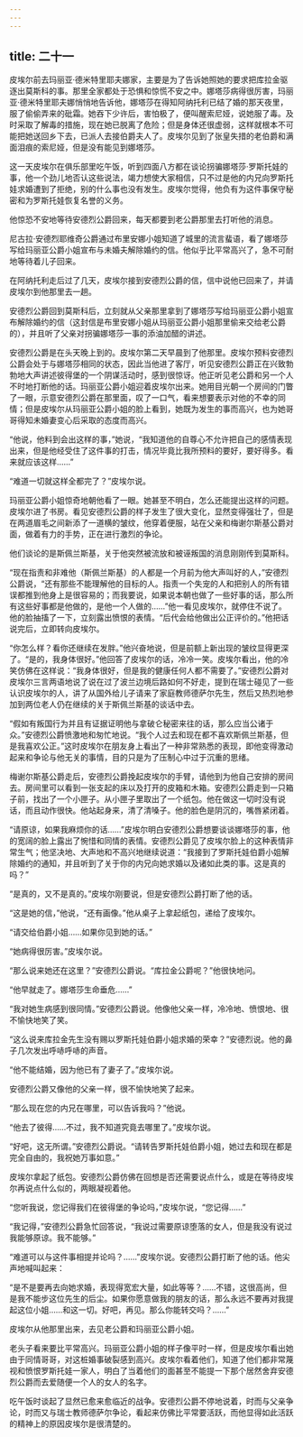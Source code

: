 ```yaml
---
---
---
```

title: 二十一
---




皮埃尔前去玛丽亚·德米特里耶夫娜家，主要是为了告诉她照她的要求把库拉金驱逐出莫斯科的事。那里全家都处于恐惧和惊慌不安之中。娜塔莎病得很厉害，玛丽亚·德米特里耶夫娜悄悄地告诉他，娜塔莎在得知阿纳托利已结了婚的那天夜里，服了偷偷弄来的砒霜。她吞下少许后，害怕极了，便叫醒索尼娅，说她服了毒。及时采取了解毒的措施，现在她已脱离了危险；但是身体还很虚弱，这样就根本不可能把她送回乡下去，已派人去接伯爵夫人了。皮埃尔见到了张皇失措的老伯爵和满面泪痕的索尼娅，但是没有能见到娜塔莎。

这一天皮埃尔在俱乐部里吃午饭，听到四面八方都在谈论拐骗娜塔莎·罗斯托娃的事，他一个劲儿地否认这些说法，竭力想使大家相信，只不过是他的内兄向罗斯托娃求婚遭到了拒绝，别的什么事也没有发生。皮埃尔觉得，他负有为这件事保守秘密和为罗斯托娃恢复名誉的义务。

他惊恐不安地等待安德烈公爵回来，每天都要到老公爵那里去打听他的消息。

尼古拉·安德烈耶维奇公爵通过布里安娜小姐知道了城里的流言蜚语，看了娜塔莎写给玛丽亚公爵小姐宣布与未婚夫解除婚约的信。他似乎比平常高兴了，急不可耐地等待着儿子回来。

在阿纳托利走后过了几天，皮埃尔接到安德烈公爵的信，信中说他已回来了，并请皮埃尔到他那里去一趟。

安德烈公爵回到莫斯科后，立刻就从父亲那里拿到了娜塔莎写给玛丽亚公爵小姐宣布解除婚约的信（这封信是布里安娜小姐从玛丽亚公爵小姐那里偷来交给老公爵的），并且听了父亲对拐骗娜塔莎一事的添油加醋的讲述。

安德烈公爵是在头天晚上到的。皮埃尔第二天早晨到了他那里。皮埃尔预料安德烈公爵会处于与娜塔莎相同的状态，因此当他进了客厅，听见安德烈公爵正在兴致勃勃地大声讲述彼得堡的一个阴谋活动时，感到很惊讶。他正听见老公爵和另一个人不时地打断他的话。玛丽亚公爵小姐迎着皮埃尔出来。她用目光朝一个房间的门瞥了一眼，示意安德烈公爵在那里面，叹了一口气，看来想要表示对他的不幸的同情；但是皮埃尔从玛丽亚公爵小姐的脸上看到，她既为发生的事而高兴，也为她哥哥得知未婚妻变心后采取的态度而高兴。

“他说，他料到会出这样的事，”她说，“我知道他的自尊心不允许把自己的感情表现出来，但是他经受住了这件事的打击，情况毕竟比我所预料的要好，要好得多。看来就应该这样……”

“难道一切就这样全都完了？”皮埃尔说。

玛丽亚公爵小姐惊奇地朝他看了一眼。她甚至不明白，怎么还能提出这样的问题。皮埃尔进了书房。看见安德烈公爵的样子发生了很大变化，显然变得强壮了，但是在两道眉毛之间新添了一道横的皱纹，他穿着便服，站在父亲和梅谢尔斯基公爵对面，做着有力的手势，正在进行激烈的争论。

他们谈论的是斯佩兰斯基，关于他突然被流放和被诬叛国的消息刚刚传到莫斯科。

“现在指责和非难他（斯佩兰斯基）的人都是一个月前为他大声叫好的人，”安德烈公爵说，“还有那些不能理解他的目标的人。指责一个失宠的人和把别人的所有错误都推到他身上是很容易的；而我要说，如果说本朝也做了一些好事的话，那么所有这些好事都是他做的，是他一个人做的……”他一看见皮埃尔，就停住不说了。他的脸抽搐了一下，立刻露出愤恨的表情。“后代会给他做出公正评价的。”他把话说完后，立即转向皮埃尔。

“你怎么样？看你还继续在发胖。”他兴奋地说，但是前额上新出现的皱纹显得更深了。“是的，我身体很好。”他回答了皮埃尔的话，冷冷一笑。皮埃尔看出，他的冷笑仿佛在这样说：“我身体很好，但是我的健康任何人都不需要了。”安德烈公爵对皮埃尔三言两语地说了说在过了波兰边境后路如何不好走，提到在瑞士碰见了一些认识皮埃尔的人，讲了从国外给儿子请来了家庭教师德萨尔先生，然后又热烈地参加到两位老人仍在继续的关于斯佩兰斯基的谈话中去。

“假如有叛国行为并且有证据证明他与拿破仑秘密来往的话，那么应当公诸于众。”安德烈公爵愤激地和匆忙地说。“我个人过去和现在都不喜欢斯佩兰斯基，但是我喜欢公正。”这时皮埃尔在朋友身上看出了一种非常熟悉的表现，即他变得激动起来和争论与他无关的事情，目的只是为了压制心中过于沉重的思绪。

梅谢尔斯基公爵走后，安德烈公爵挽起皮埃尔的手臂，请他到为他自己安排的房间去。房间里可以看到一张支起的床以及打开的皮箱和木箱。安德烈公爵走到一只箱子前，找出了一个小匣子。从小匣子里取出了一个纸包。他在做这一切时没有说话，而且动作很快。他站起身来，清了清嗓子。他的脸色是阴沉的，嘴唇紧闭着。

“请原谅，如果我麻烦你的话……”皮埃尔明白安德烈公爵想要谈谈娜塔莎的事，他的宽阔的脸上露出了惋惜和同情的表情。安德烈公爵见了皮埃尔脸上的这种表情非常生气；他坚决地、大声地和不高兴地继续说道：“我接到了罗斯托娃伯爵小姐解除婚约的通知，并且听到了关于你的内兄向她求婚以及诸如此类的事。这是真的吗？”

“是真的，又不是真的。”皮埃尔刚要说，但是安德烈公爵打断了他的话。

“这是她的信，”他说，“还有画像。”他从桌子上拿起纸包，递给了皮埃尔。

“请交给伯爵小姐……如果你见到她的话。”

“她病得很厉害。”皮埃尔说。

“那么说来她还在这里？”安德烈公爵说。“库拉金公爵呢？”他很快地问。

“他早就走了。娜塔莎生命垂危……”

“我对她生病感到很同情。”安德烈公爵说。他像他父亲一样，冷冷地、愤恨地、很不愉快地笑了笑。

“这么说来库拉金先生没有赐以罗斯托娃伯爵小姐求婚的荣幸？”安德烈说。他的鼻子几次发出呼哧呼哧的声音。

“他不能结婚，因为他已有了妻子了。”皮埃尔说。

安德烈公爵又像他的父亲一样，很不愉快地笑了起来。

“那么现在您的内兄在哪里，可以告诉我吗？”他说。

“他去了彼得……不过，我不知道究竟去哪里了。”皮埃尔说。

“好吧，这无所谓。”安德烈公爵说。“请转告罗斯托娃伯爵小姐，她过去和现在都是完全自由的，我祝她万事如意。”

皮埃尔拿起了纸包。安德烈公爵仿佛在回想是否还需要说点什么，或是在等待皮埃尔再说点什么似的，两眼凝视着他。

“您听我说，您记得我们在彼得堡的争论吗，”皮埃尔说，“您记得……”

“我记得，”安德烈公爵急忙回答说，“我说过需要原谅堕落的女人，但是我没有说过我能够原谅。我不能够。”

“难道可以与这件事相提并论吗？……”皮埃尔说。安德烈公爵打断了他的话。他尖声地喊叫起来：

“是不是要再去向她求婚，表现得宽宏大量，如此等等？……不错，这很高尚，但是我不能步这位先生的后尘。如果你愿意做我的朋友的话，那么永远不要再对我提起这位小姐……和这一切。好吧，再见。那么你能转交吗？……”

皮埃尔从他那里出来，去见老公爵和玛丽亚公爵小姐。

老头子看来要比平常高兴。玛丽亚公爵小姐的样子像平时一样，但是皮埃尔看出她由于同情哥哥，对这桩婚事破裂感到高兴。皮埃尔看着他们，知道了他们都非常蔑视和愤恨罗斯托娃一家人，明白了当着他们的面甚至不能提一下那个居然舍弃安德烈公爵而去爱随便一个人的女人的名字。

吃午饭时谈起了显然已愈来愈临近的战争。安德烈公爵不停地说着，时而与父亲争论，时而又与瑞士教师德萨尔争论，看起来仿佛比平常要活跃，而他显得如此活跃的精神上的原因皮埃尔是很清楚的。